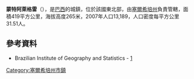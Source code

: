{{coord|10|01|37|S|37|33|43|W|scale:30000|display=title}}

'''蒙特阿萊格雷'''（{{lang-pt|Monte Alegre de Sergipe}}），是[[巴西|巴西]]的城鎮，位於該國東北部，由[[塞爾希培州|塞爾希培州]]負責管轄，面積419平方公里，海拔高度265米，2007年人口13,189，人口密度每平方公里31.51人。

==參考資料==
*Brazilian Institute of Geography and Statistics - [http://www.ibge.gov.br/cidadesat/default.php]

{{Brazil-geo-stub}}
{{塞爾希培州市鎮}}
[[Category:塞爾希培州市鎮|Category:塞爾希培州市鎮]]